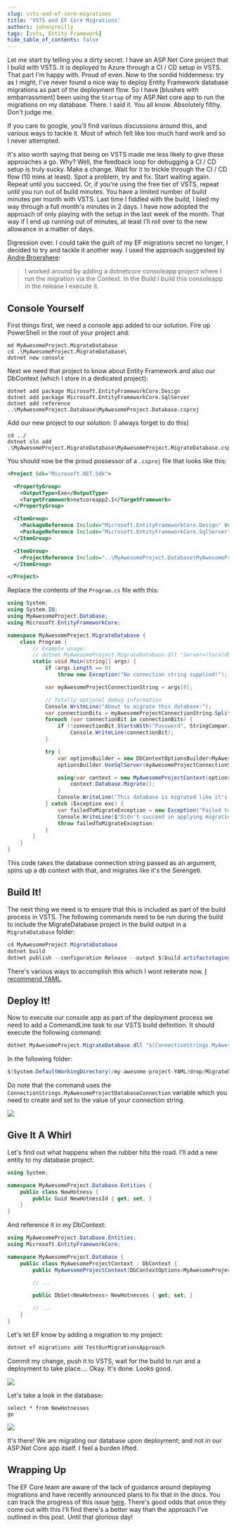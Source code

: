 ```yaml
---
slug: vsts-and-ef-core-migrations
title: 'VSTS and EF Core Migrations'
authors: johnnyreilly
tags: [vsts, Entity Framework]
hide_table_of_contents: false
---
```


Let me start by telling you a dirty secret. I have an ASP.Net Core project that I build with VSTS. It is deployed to Azure through a CI / CD setup in VSTS. That part I'm happy with. Proud of even. Now to the sordid hiddenness: try as I might, I've never found a nice way to deploy Entity Framework database migrations as part of the deployment flow. So I have [blushes with embarrassment] been using the `Startup` of my ASP.Net core app to run the migrations on my database. There. I said it. You all know. Absolutely filthy. Don't judge me.

<!--truncate-->

If you care to google, you'll find various discussions around this, and various ways to tackle it. Most of which felt like too much hard work and so I never attempted.

It's also worth saying that being on VSTS made me less likely to give these approaches a go. Why? Well, the feedback loop for debugging a CI / CD setup is truly sucky. Make a change. Wait for it to trickle through the CI / CD flow (10 mins at least). Spot a problem, try and fix. Start waiting again. Repeat until you succeed. Or, if you're using the free tier of VSTS, repeat until you run out of build minutes. You have a limited number of build minutes per month with VSTS. Last time I fiddled with the build, I bled my way through a full month's minutes in 2 days. I have now adopted the approach of only playing with the setup in the last week of the month. That way if I end up running out of minutes, at least I'll roll over to the new allowance in a matter of days.

Digression over. I could take the guilt of my EF migrations secret no longer, I decided to try and tackle it another way. I used the approach suggested by [Andre Broers](https://github.com/broersa)[here](https://github.com/aspnet/EntityFrameworkCore/issues/9841#issuecomment-395712061):

> I worked around by adding a dotnetcore consoleapp project where I run the migration via the Context. In the Build I build this consoleapp in the release I execute it.

## Console Yourself

First things first, we need a console app added to our solution. Fire up PowerShell in the root of your project and:

```console
md MyAwesomeProject.MigrateDatabase
cd .\MyAwesomeProject.MigrateDatabase\
dotnet new console
```

Next we need that project to know about Entity Framework and also our DbContext (which I store in a dedicated project):

```console
dotnet add package Microsoft.EntityFrameworkCore.Design
dotnet add package Microsoft.EntityFrameworkCore.SqlServer
dotnet add reference ..\MyAwesomeProject.Database\MyAwesomeProject.Database.csproj
```

Add our new project to our solution: (I always forget to do this)

```console
cd ../
dotnet sln add .\MyAwesomeProject.MigrateDatabase\MyAwesomeProject.MigrateDatabase.csproj
```

You should now be the proud possessor of a `.csproj` file that looks like this:

```xml
<Project Sdk="Microsoft.NET.Sdk">

  <PropertyGroup>
    <OutputType>Exe</OutputType>
    <TargetFramework>netcoreapp2.1</TargetFramework>
  </PropertyGroup>

  <ItemGroup>
    <PackageReference Include="Microsoft.EntityFrameworkCore.Design" Version="2.1.1" />
    <PackageReference Include="Microsoft.EntityFrameworkCore.SqlServer" Version="2.1.1" />
  </ItemGroup>

  <ItemGroup>
    <ProjectReference Include="..\MyAwesomeProject.Database\MyAwesomeProject.Database.csproj" />
  </ItemGroup>

</Project>
```

Replace the contents of the `Program.cs` file with this:

```cs
using System;
using System.IO;
using MyAwesomeProject.Database;
using Microsoft.EntityFrameworkCore;

namespace MyAwesomeProject.MigrateDatabase {
    class Program {
        // Example usage:
        // dotnet MyAwesomeProject.MigrateDatabase.dll "Server=(localdb)\\mssqllocaldb;Database=MyAwesomeProject;Trusted_Connection=True;"
        static void Main(string[] args) {
            if (args.Length == 0)
                throw new Exception("No connection string supplied!");

            var myAwesomeProjectConnectionString = args[0];

            // Totally optional debug information
            Console.WriteLine("About to migrate this database:");
            var connectionBits = myAwesomeProjectConnectionString.Split(";");
            foreach (var connectionBit in connectionBits) {
                if (!connectionBit.StartsWith("Password", StringComparison.CurrentCultureIgnoreCase))
                    Console.WriteLine(connectionBit);
            }

            try {
                var optionsBuilder = new DbContextOptionsBuilder<MyAwesomeProjectContext>();
                optionsBuilder.UseSqlServer(myAwesomeProjectConnectionString);

                using(var context = new MyAwesomeProjectContext(optionsBuilder.Options)) {
                    context.Database.Migrate();
                }
                Console.WriteLine("This database is migrated like it's the Serengeti!");
            } catch (Exception exc) {
                var failedToMigrateException = new Exception("Failed to apply migrations!", exc);
                Console.WriteLine($"Didn't succeed in applying migrations: {exc.Message}");
                throw failedToMigrateException;
            }
        }
    }
}
```

This code takes the database connection string passed as an argument, spins up a db context with that, and migrates like it's the Serengeti.

## Build It!

The next thing we need is to ensure that this is included as part of the build process in VSTS. The following commands need to be run during the build to include the MigrateDatabase project in the build output in a `MigrateDatabase` folder:

```cs
cd MyAwesomeProject.MigrateDatabase
dotnet build
dotnet publish --configuration Release --output $(build.artifactstagingdirectory)/MigrateDatabase
```

There's various ways to accomplish this which I wont reiterate now. [I recommend YAML](../2018-06-16-vsts-yaml-up/index.mdx).

## Deploy It!

Now to execute our console app as part of the deployment process we need to add a CommandLine task to our VSTS build definition. It should execute the following command:

```cs
dotnet MyAwesomeProject.MigrateDatabase.dll "$(ConnectionStrings.MyAwesomeProjectDatabaseConnection)"
```

In the following folder:

```cs
$(System.DefaultWorkingDirectory)/my-awesome-project-YAML/drop/MigrateDatabase
```

Do note that the command uses the `ConnectionStrings.MyAwesomeProjectDatabaseConnection` variable which you need to create and set to the value of your connection string.

![](Screenshot-2018-06-24-10.55.27.webp)

## Give It A Whirl

Let's find out what happens when the rubber hits the road. I'll add a new entity to my database project:

```cs
using System;

namespace MyAwesomeProject.Database.Entities {
    public class NewHotness {
        public Guid NewHotnessId { get; set; }
    }
}
```

And reference it in my DbContext:

```cs
using MyAwesomeProject.Database.Entities;
using Microsoft.EntityFrameworkCore;

namespace MyAwesomeProject.Database {
    public class MyAwesomeProjectContext : DbContext {
        public MyAwesomeProjectContext(DbContextOptions<MyAwesomeProjectContext> options) : base(options) { }

        // ...

        public DbSet<NewHotness> NewHotnesses { get; set; }

        // ...
    }
}
```

Let's let EF know by adding a migration to my project:

```cs
dotnet ef migrations add TestOurMigrationsApproach
```

Commit my change, push it to VSTS, wait for the build to run and a deployment to take place.... Okay. It's done. Looks good.

![](Screenshot-2018-06-24-09.02.22.webp)

Let's take a look in the database:

```console
select * from NewHotnesses
go
```

![](Screenshot-2018-06-24-08.59.00.webp)

It's there! We are migrating our database upon deployment; and not in our ASP.Net Core app itself. I feel a burden lifted.

## Wrapping Up

The EF Core team are aware of the lack of guidance around deploying migrations and have recently announced plans to fix that in the docs. You can track the progress of this issue [here](https://github.com/aspnet/EntityFramework.Docs/issues/691). There's good odds that once they come out with this I'll find there's a better way than the approach I've outlined in this post. Until that glorious day!
